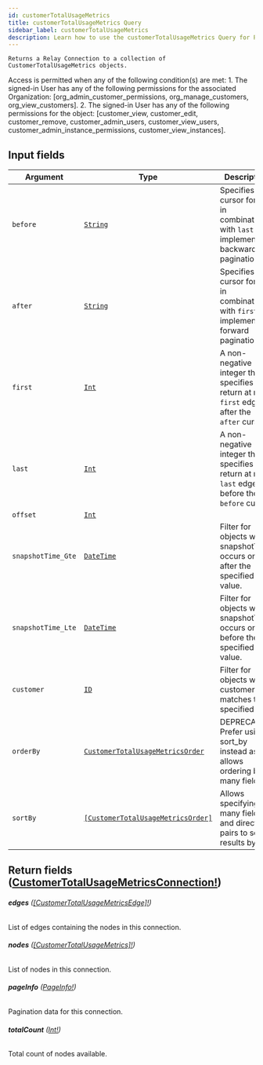 ```yaml
---
id: customerTotalUsageMetrics
title: customerTotalUsageMetrics Query
sidebar_label: customerTotalUsageMetrics
description: Learn how to use the customerTotalUsageMetrics Query for Prismatic's API.
---
```


    Returns a Relay Connection to a collection of CustomerTotalUsageMetrics objects.

Access is permitted when any of the following condition(s) are met: 1. The signed-in User has any of the following permissions for the associated Organization: [org_admin_customer_permissions, org_manage_customers, org_view_customers]. 2. The signed-in User has any of the following permissions for the object: [customer_view, customer_edit, customer_remove, customer_admin_users, customer_view_users, customer_admin_instance_permissions, customer_view_instances].

## Input fields

| Argument           | Type                                                                                             | Description                                                                                      |
| ------------------ | ------------------------------------------------------------------------------------------------ | ------------------------------------------------------------------------------------------------ |
| `before`           | [`String`](api/schema/scalar/String.mdx)                                                         | Specifies a cursor for use in combination with `last` to implement backward pagination.          |
| `after`            | [`String`](api/schema/scalar/String.mdx)                                                         | Specifies a cursor for use in combination with `first` to implement forward pagination.          |
| `first`            | [`Int`](api/schema/scalar/Int.mdx)                                                               | A non-negative integer that specifies to return at most `first` edges after the `after` cursor.  |
| `last`             | [`Int`](api/schema/scalar/Int.mdx)                                                               | A non-negative integer that specifies to return at most `last` edges before the `before` cursor. |
| `offset`           | [`Int`](api/schema/scalar/Int.mdx)                                                               |                                                                                                  |
| `snapshotTime_Gte` | [`DateTime`](api/schema/scalar/DateTime.mdx)                                                     | Filter for objects where snapshotTime occurs on or after the specified value.                    |
| `snapshotTime_Lte` | [`DateTime`](api/schema/scalar/DateTime.mdx)                                                     | Filter for objects where snapshotTime occurs on or before the specified value.                   |
| `customer`         | [`ID`](api/schema/scalar/ID.mdx)                                                                 | Filter for objects where customer matches the specified ID.                                      |
| `orderBy`          | [`CustomerTotalUsageMetricsOrder`](api/schema/input_object/CustomerTotalUsageMetricsOrder.mdx)   | DEPRECATED. Prefer using sort_by instead as it allows ordering by many fields.                   |
| `sortBy`           | [`[CustomerTotalUsageMetricsOrder]`](api/schema/input_object/CustomerTotalUsageMetricsOrder.mdx) | Allows specifying many field and direction pairs to sort results by.                             |

## Return fields ([CustomerTotalUsageMetricsConnection!](api/schema/object/CustomerTotalUsageMetricsConnection.mdx))

###### <b>edges</b> ([[CustomerTotalUsageMetricsEdge]!](api/schema/object/CustomerTotalUsageMetricsEdge.mdx))

List of edges containing the nodes in this connection.

###### <b>nodes</b> ([[CustomerTotalUsageMetrics]!](api/schema/object/CustomerTotalUsageMetrics.mdx))

List of nodes in this connection.

###### <b>pageInfo</b> ([PageInfo!](api/schema/object/PageInfo.mdx))

Pagination data for this connection.

###### <b>totalCount</b> ([Int!](api/schema/scalar/Int.mdx))

Total count of nodes available.
